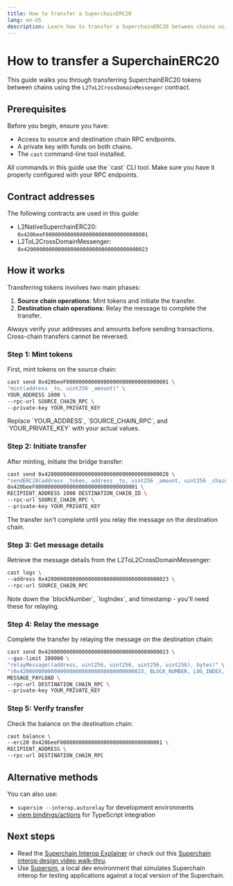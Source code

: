 ```yaml
---
title: How to transfer a SuperchainERC20
lang: en-US
description: Learn how to transfer a SuperchainERC20 between chains using L2ToL2CrossDomainMessenger.
---
```



# How to transfer a SuperchainERC20

This guide walks you through transferring SuperchainERC20 tokens between chains using the `L2ToL2CrossDomainMessenger` contract.

## Prerequisites

Before you begin, ensure you have:

*   Access to source and destination chain RPC endpoints.
*   A private key with funds on both chains.
*   The `cast` command-line tool installed.

<Callout type="info">
  All commands in this guide use the `cast` CLI tool. Make sure you have it properly configured with your RPC endpoints.
</Callout>

## Contract addresses

The following contracts are used in this guide:

*   L2NativeSuperchainERC20: `0x420beeF000000000000000000000000000000001`
*   L2ToL2CrossDomainMessenger: `0x4200000000000000000000000000000000000023`

## How it works

Transferring tokens involves two main phases:

1.  **Source chain operations**: Mint tokens and initiate the transfer.
2.  **Destination chain operations**: Relay the message to complete the transfer.

<Callout type="warning">
  Always verify your addresses and amounts before sending transactions. Cross-chain transfers cannot be reversed.
</Callout>

<Steps>

### Step 1: Mint tokens

First, mint tokens on the source chain:

```bash
cast send 0x420beeF000000000000000000000000000000001 \
"mint(address _to, uint256 _amount)" \
YOUR_ADDRESS 1000 \
--rpc-url SOURCE_CHAIN_RPC \
--private-key YOUR_PRIVATE_KEY
```

<Callout type="default">
  Replace `YOUR_ADDRESS`, `SOURCE_CHAIN_RPC`, and `YOUR_PRIVATE_KEY` with your actual values.
</Callout>

### Step 2: Initiate transfer

After minting, initiate the bridge transfer:

```bash
cast send 0x4200000000000000000000000000000000000028 \
"sendERC20(address _token, address _to, uint256 _amount, uint256 _chainId)" \
0x420beeF000000000000000000000000000000001 \
RECIPIENT_ADDRESS 1000 DESTINATION_CHAIN_ID \
--rpc-url SOURCE_CHAIN_RPC \
--private-key YOUR_PRIVATE_KEY
```

<Callout type="important">
  The transfer isn't complete until you relay the message on the destination chain.
</Callout>

### Step 3: Get message details

Retrieve the message details from the L2ToL2CrossDomainMessenger:

```bash
cast logs \
--address 0x4200000000000000000000000000000000000023 \
--rpc-url SOURCE_CHAIN_RPC
```

<Callout type="info">
  Note down the `blockNumber`, `logIndex`, and timestamp - you'll need these for relaying.
</Callout>

### Step 4: Relay the message

Complete the transfer by relaying the message on the destination chain:

```bash
cast send 0x4200000000000000000000000000000000000023 \
--gas-limit 200000 \
"relayMessage((address, uint256, uint256, uint256, uint256), bytes)" \
"(0x4200000000000000000000000000000000000023, BLOCK_NUMBER, LOG_INDEX, TIMESTAMP, SOURCE_CHAIN_ID)" \
MESSAGE_PAYLOAD \
--rpc-url DESTINATION_CHAIN_RPC \
--private-key YOUR_PRIVATE_KEY
```

### Step 5: Verify transfer

Check the balance on the destination chain:

```bash
cast balance \
--erc20 0x420beeF000000000000000000000000000000001 \
RECIPIENT_ADDRESS \
--rpc-url DESTINATION_CHAIN_RPC
```
</Steps>

## Alternative methods

You can also use:

*   `supersim --interop.autorelay` for development environments
*   [viem bindings/actions](https://supersim.pages.dev/guides/interop/relay-using-viem) for TypeScript integration

## Next steps

*   Read the [Superchain Interop Explainer](/stack/interop/explainer#faqs) or check out this [Superchain interop design video walk-thru](https://www.youtube.com/watch?v=FKc5RgjtGes).
*   Use [Supersim](supersim), a local dev environment that simulates Superchain interop for testing applications against a local version of the Superchain.
